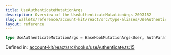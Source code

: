 ```yaml
---
title: UseAuthenticateMutationArgs
description: Overview of the UseAuthenticateMutationArgs 2097152
slug: wallets/reference/account-kit/react/src/type-aliases/UseAuthenticateMutationArgs
layout: reference
---
```


```ts
type UseAuthenticateMutationArgs = BaseHookMutationArgs<User, AuthParams>;
```

Defined in: [account-kit/react/src/hooks/useAuthenticate.ts:15](https://github.com/alchemyplatform/aa-sdk/blob/923a52171f7246172caf350853843e6680197da9/account-kit/react/src/hooks/useAuthenticate.ts#L15)

